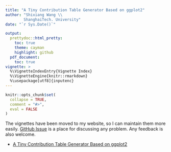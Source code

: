 ---
title: "A Tiny Contribution Table Generator Based on ggplot2"
author: "Shixiang Wang \\
        ShanghaiTech. University"
date: "`r Sys.Date()`"

output:
  prettydoc::html_pretty:
    toc: true
    theme: cayman
    highlight: github
  pdf_document:
    toc: true
vignette: >
  %\VignetteIndexEntry{Vignette Index}
  %\VignetteEngine{knitr::rmarkdown}
  %\usepackage[utf8]{inputenc}
---

```{r setup, include = FALSE}
knitr::opts_chunk$set(
  collapse = TRUE,
  comment = "#>",
  eval = FALSE
)
```

The vignettes have been moved to my website, so I can maintain them more easily. [GitHub Issue](https://github.com/openbiox/contribution/issues) is a place for discussing any problem. 
Any feedback is also welcome.

- [A Tiny Contribution Table Generator Based on ggplot2](https://ShixiangWang.github.io/home/en/tools/contribution-table/)
